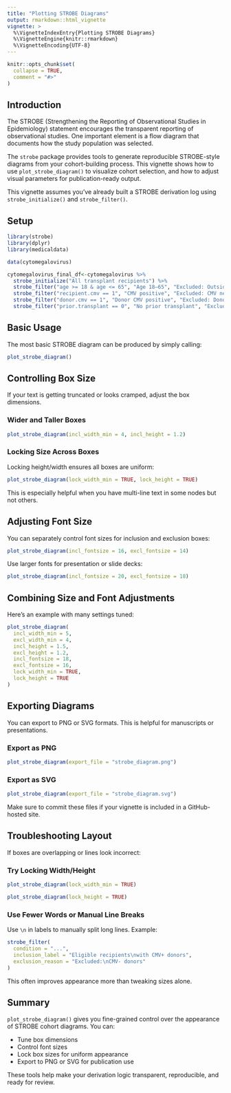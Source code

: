 ```yaml
---
title: "Plotting STROBE Diagrams"
output: rmarkdown::html_vignette
vignette: >
  %\VignetteIndexEntry{Plotting STROBE Diagrams}
  %\VignetteEngine{knitr::rmarkdown}
  %\VignetteEncoding{UTF-8}
---
```


```r
knitr::opts_chunk$set(
  collapse = TRUE,
  comment = "#>"
)
```

## Introduction

The STROBE (Strengthening the Reporting of Observational Studies in Epidemiology) statement encourages the transparent reporting of observational studies. One important element is a flow diagram that documents how the study population was selected.

The `strobe` package provides tools to generate reproducible STROBE-style diagrams from your cohort-building process. This vignette shows how to use `plot_strobe_diagram()` to visualize cohort selection, and how to adjust visual parameters for publication-ready output.

This vignette assumes you’ve already built a STROBE derivation log using `strobe_initialize()` and `strobe_filter()`.

## Setup

```r
library(strobe)
library(dplyr)
library(medicaldata)

data(cytomegalovirus)

cytomegalovirus_final_df<-cytomegalovirus %>%
  strobe_initialize("All transplant recipients") %>%
  strobe_filter("age >= 18 & age <= 65", "Age 18–65", "Excluded: Outside 18–65") %>%
  strobe_filter("recipient.cmv == 1", "CMV positive", "Excluded: CMV negative") %>%
  strobe_filter("donor.cmv == 1", "Donor CMV positive", "Excluded: Donor CMV negative") %>%
  strobe_filter("prior.transplant == 0", "No prior transplant", "Excluded: Prior transplant")
```

## Basic Usage

The most basic STROBE diagram can be produced by simply calling:

```r
plot_strobe_diagram()
```

## Controlling Box Size

If your text is getting truncated or looks cramped, adjust the box dimensions.

### Wider and Taller Boxes

```r
plot_strobe_diagram(incl_width_min = 4, incl_height = 1.2)
```

### Locking Size Across Boxes

Locking height/width ensures all boxes are uniform:

```r
plot_strobe_diagram(lock_width_min = TRUE, lock_height = TRUE)
```

This is especially helpful when you have multi-line text in some nodes but not others.

## Adjusting Font Size

You can separately control font sizes for inclusion and exclusion boxes:

```r
plot_strobe_diagram(incl_fontsize = 16, excl_fontsize = 14)
```

Use larger fonts for presentation or slide decks:

```r
plot_strobe_diagram(incl_fontsize = 20, excl_fontsize = 18)
```

## Combining Size and Font Adjustments

Here’s an example with many settings tuned:

```r
plot_strobe_diagram(
  incl_width_min = 5,
  excl_width_min = 4,
  incl_height = 1.5,
  excl_height = 1.2,
  incl_fontsize = 18,
  excl_fontsize = 16,
  lock_width_min = TRUE,
  lock_height = TRUE
)
```

## Exporting Diagrams

You can export to PNG or SVG formats. This is helpful for manuscripts or presentations.

### Export as PNG

```r
plot_strobe_diagram(export_file = "strobe_diagram.png")
```

### Export as SVG

```r
plot_strobe_diagram(export_file = "strobe_diagram.svg")
```

Make sure to commit these files if your vignette is included in a GitHub-hosted site.

## Troubleshooting Layout

If boxes are overlapping or lines look incorrect:

### Try Locking Width/Height

```r
plot_strobe_diagram(lock_width_min = TRUE)
```

```r
plot_strobe_diagram(lock_height = TRUE)
```

### Use Fewer Words or Manual Line Breaks

Use `\n` in labels to manually split long lines. Example:

```r
strobe_filter(
  condition = "...",
  inclusion_label = "Eligible recipients\nwith CMV+ donors",
  exclusion_reason = "Excluded:\nCMV- donors"
)
```

This often improves appearance more than tweaking sizes alone.

## Summary

`plot_strobe_diagram()` gives you fine-grained control over the appearance of STROBE cohort diagrams. You can:

- Tune box dimensions
- Control font sizes
- Lock box sizes for uniform appearance
- Export to PNG or SVG for publication use

These tools help make your derivation logic transparent, reproducible, and ready for review.
